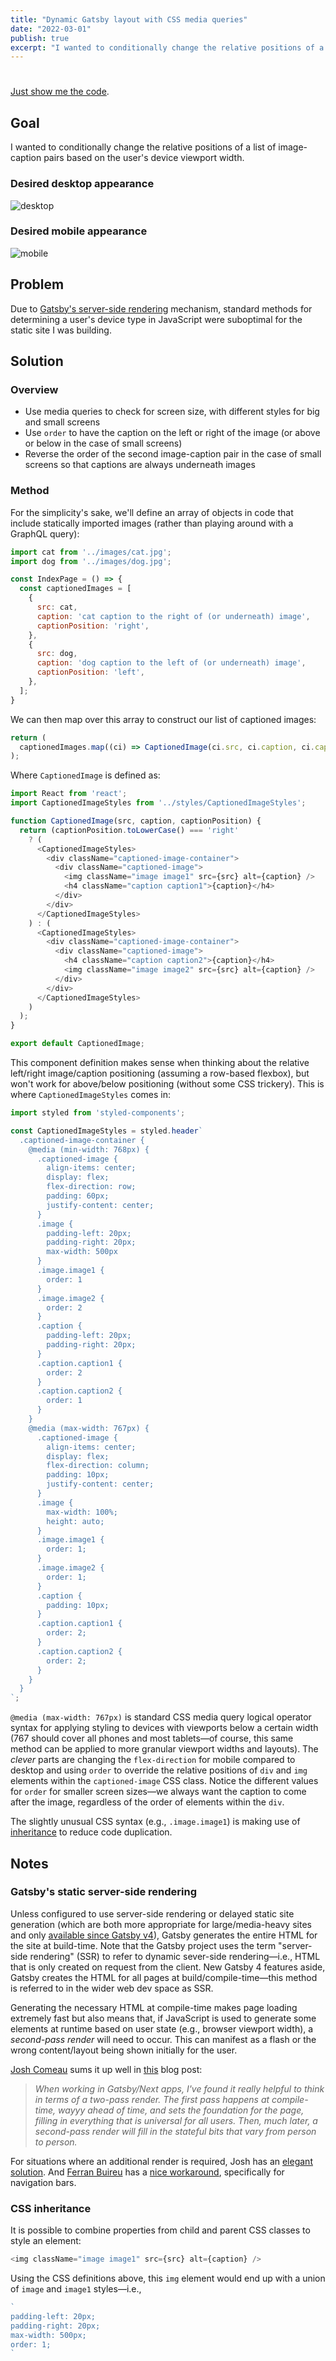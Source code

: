 ```yaml
---
title: "Dynamic Gatsby layout with CSS media queries"
date: "2022-03-01"
publish: true
excerpt: "I wanted to conditionally change the relative positions of a list of image-caption pairs based on the user's device viewport width."
---
```

#

[Just show me the code](https://github.com/blairnangle/dynamic-gatsby-layout-with-css-media-queries).

## Goal

I wanted to conditionally change the relative positions of a list of image-caption pairs based on the user's device viewport width.

### Desired desktop appearance

![desktop](./desktop.png)

### Desired mobile appearance

![mobile](./mobile.png)

## Problem

Due to [Gatsby's server-side rendering](#gatsby-ssr) mechanism, standard methods for determining a user's device type in JavaScript were suboptimal for the static site I was building.

## Solution

### Overview

- Use media queries to check for screen size, with different styles for big and small screens
- Use `order` to have the caption on the left or right of the image (or above or below in the case of small screens)
- Reverse the order of the second image-caption pair in the case of small screens so that captions are always underneath images

### Method

For the simplicity's sake, we'll define an array of objects in code that include statically imported images (rather than playing around with a GraphQL query):

```javascript
import cat from '../images/cat.jpg';
import dog from '../images/dog.jpg';

const IndexPage = () => {
  const captionedImages = [
    {
      src: cat,
      caption: 'cat caption to the right of (or underneath) image',
      captionPosition: 'right',
    },
    {
      src: dog,
      caption: 'dog caption to the left of (or underneath) image',
      captionPosition: 'left',
    },
  ];
}
```

We can then map over this array to construct our list of captioned images:

```javascript
return (
  captionedImages.map((ci) => CaptionedImage(ci.src, ci.caption, ci.captionPosition))
);
```

Where `CaptionedImage` is defined as:

```javascript
import React from 'react';
import CaptionedImageStyles from '../styles/CaptionedImageStyles';

function CaptionedImage(src, caption, captionPosition) {
  return (captionPosition.toLowerCase() === 'right'
    ? (
      <CaptionedImageStyles>
        <div className="captioned-image-container">
          <div className="captioned-image">
            <img className="image image1" src={src} alt={caption} />
            <h4 className="caption caption1">{caption}</h4>
          </div>
        </div>
      </CaptionedImageStyles>
    ) : (
      <CaptionedImageStyles>
        <div className="captioned-image-container">
          <div className="captioned-image">
            <h4 className="caption caption2">{caption}</h4>
            <img className="image image2" src={src} alt={caption} />
          </div>
        </div>
      </CaptionedImageStyles>
    )
  );
}

export default CaptionedImage;
```

This component definition makes sense when thinking about the relative left/right image/caption positioning (assuming a row-based flexbox), but won't work for above/below positioning (without some CSS trickery).
This is where `CaptionedImageStyles` comes in:

```javascript
import styled from 'styled-components';

const CaptionedImageStyles = styled.header`
  .captioned-image-container {
    @media (min-width: 768px) {
      .captioned-image {
        align-items: center;
        display: flex;
        flex-direction: row;
        padding: 60px;
        justify-content: center;
      }
      .image {
        padding-left: 20px;
        padding-right: 20px;
        max-width: 500px
      }
      .image.image1 {
        order: 1
      }
      .image.image2 {
        order: 2
      }
      .caption {
        padding-left: 20px;
        padding-right: 20px;
      }
      .caption.caption1 {
        order: 2
      }
      .caption.caption2 {
        order: 1
      }
    }
    @media (max-width: 767px) {
      .captioned-image {
        align-items: center;
        display: flex;
        flex-direction: column;
        padding: 10px;
        justify-content: center;
      }
      .image {
        max-width: 100%;
        height: auto;
      }
      .image.image1 {
        order: 1;
      }
      .image.image2 {
        order: 1;
      }
      .caption {
        padding: 10px;
      }
      .caption.caption1 {
        order: 2;
      }
      .caption.caption2 {
        order: 2;
      }
    }
  }
`;
```

`@media (max-width: 767px)` is standard CSS media query logical operator syntax for applying styling to devices with viewports below a certain width (767 should cover all phones and most tablets—of course, this same method can be applied to more granular
viewport widths and layouts). The *clever* parts are changing the `flex-direction` for mobile compared to desktop and using `order` to override the relative positions of `div` and `img` elements within the `captioned-image` CSS class. Notice the different
values for `order` for smaller screen sizes—we always want the caption to come after the image, regardless of the order of elements within the `div`.

The slightly unusual CSS syntax (e.g., `.image.image1`) is making use of [inheritance](#css-inheritance) to reduce code duplication.

## Notes

### <a name="gatsby-ssr"></a> Gatsby's static server-side rendering

Unless configured to use server-side rendering or delayed static site generation (which are both more appropriate for large/media-heavy sites and only [available since Gatsby v4](https://www.gatsbyjs.com/gatsby-4/)), Gatsby generates the entire HTML for the
site at build-time. Note that the Gatsby project uses the term "server-side rendering" (SSR) to refer to dynamic sever-side rendering—i.e., HTML that is only created on request from the client. New Gatsby 4 features aside, Gatsby creates the HTML for all pages
at build/compile-time—this method is referred to in the wider web dev space as SSR.

Generating the necessary HTML at compile-time makes page loading extremely fast but also means that, if JavaScript is used to generate some elements at runtime based on user state (e.g., browser viewport width), a *second-pass render* will need to occur. This
can manifest as a flash or the wrong content/layout being shown initially for the user.

[Josh Comeau](https://twitter.com/joshwcomeau) sums it up well in [this](https://www.joshwcomeau.com/react/the-perils-of-rehydration/) blog post:

> *When working in Gatsby/Next apps, I've found it really helpful to think in terms of a two-pass render. The first pass happens at compile-time, wayyy ahead of time, and sets the foundation for the page, filling in everything that is universal for all users. Then, much later, a second-pass render will fill in the stateful bits that vary from person to person.*

For situations where an additional render is required, Josh has an [elegant solution](https://www.joshwcomeau.com/react/the-perils-of-rehydration/#the-solution). And [Ferran Buireu](https://twitter.com/fbuireu) has a
[nice workaround](https://stackoverflow.com/a/65166867/4304123), specifically for navigation bars.

### <a name="css-inheritance"></a> CSS inheritance

It is possible to combine properties from child and parent CSS classes to style an element:

```javascript
<img className="image image1" src={src} alt={caption} />
```

Using the CSS definitions above, this `img` element would end up with a union of `image` and `image1` styles—i.e.,

```javascript
`
padding-left: 20px;
padding-right: 20px;
max-width: 500px;
order: 1;
`
```
